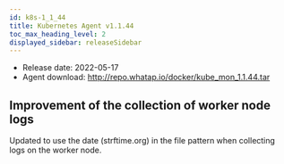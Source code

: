 ```yaml
---
id: k8s-1_1_44
title: Kubernetes Agent v1.1.44
toc_max_heading_level: 2
displayed_sidebar: releaseSidebar
---
```



- Release date: 2022-05-17
- Agent download: http://repo.whatap.io/docker/kube_mon_1.1.44.tar

## Improvement of the collection of worker node logs

Updated to use the date (strftime.org) in the file pattern when collecting logs on the worker node. 
